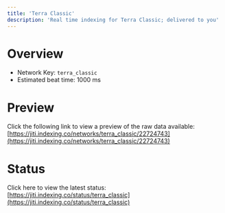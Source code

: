 ```yaml
---
title: 'Terra Classic'
description: 'Real time indexing for Terra Classic; delivered to you'
---
```


# Overview
- Network Key: `terra_classic`
- Estimated beat time: 1000 ms

# Preview
Click the following link to view a preview of the raw data available: [https://jiti.indexing.co/networks/terra_classic/22724743](https://jiti.indexing.co/networks/terra_classic/22724743)

# Status
Click here to view the latest status: [https://jiti.indexing.co/status/terra_classic](https://jiti.indexing.co/status/terra_classic)
